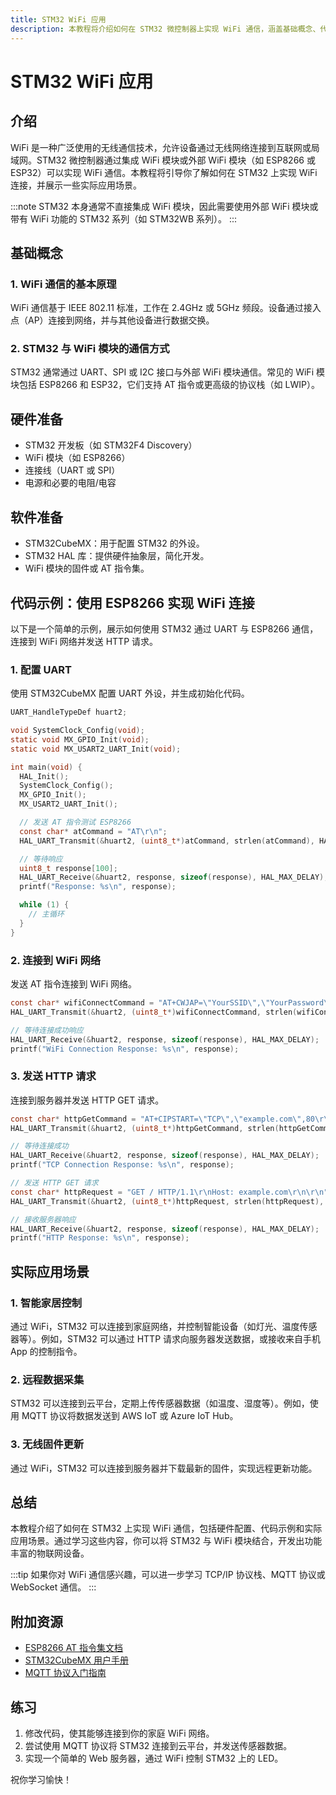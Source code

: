 ```yaml
---
title: STM32 WiFi 应用
description: 本教程将介绍如何在 STM32 微控制器上实现 WiFi 通信，涵盖基础概念、代码示例和实际应用场景，适合初学者学习。
---
```


# STM32 WiFi 应用

## 介绍

WiFi 是一种广泛使用的无线通信技术，允许设备通过无线网络连接到互联网或局域网。STM32 微控制器通过集成 WiFi 模块或外部 WiFi 模块（如 ESP8266 或 ESP32）可以实现 WiFi 通信。本教程将引导你了解如何在 STM32 上实现 WiFi 连接，并展示一些实际应用场景。

:::note
STM32 本身通常不直接集成 WiFi 模块，因此需要使用外部 WiFi 模块或带有 WiFi 功能的 STM32 系列（如 STM32WB 系列）。
:::

## 基础概念

### 1. WiFi 通信的基本原理
WiFi 通信基于 IEEE 802.11 标准，工作在 2.4GHz 或 5GHz 频段。设备通过接入点（AP）连接到网络，并与其他设备进行数据交换。

### 2. STM32 与 WiFi 模块的通信方式
STM32 通常通过 UART、SPI 或 I2C 接口与外部 WiFi 模块通信。常见的 WiFi 模块包括 ESP8266 和 ESP32，它们支持 AT 指令或更高级的协议栈（如 LWIP）。

## 硬件准备

- STM32 开发板（如 STM32F4 Discovery）
- WiFi 模块（如 ESP8266）
- 连接线（UART 或 SPI）
- 电源和必要的电阻/电容

## 软件准备

- STM32CubeMX：用于配置 STM32 的外设。
- STM32 HAL 库：提供硬件抽象层，简化开发。
- WiFi 模块的固件或 AT 指令集。

## 代码示例：使用 ESP8266 实现 WiFi 连接

以下是一个简单的示例，展示如何使用 STM32 通过 UART 与 ESP8266 通信，连接到 WiFi 网络并发送 HTTP 请求。

### 1. 配置 UART
使用 STM32CubeMX 配置 UART 外设，并生成初始化代码。

```c
UART_HandleTypeDef huart2;

void SystemClock_Config(void);
static void MX_GPIO_Init(void);
static void MX_USART2_UART_Init(void);

int main(void) {
  HAL_Init();
  SystemClock_Config();
  MX_GPIO_Init();
  MX_USART2_UART_Init();

  // 发送 AT 指令测试 ESP8266
  const char* atCommand = "AT\r\n";
  HAL_UART_Transmit(&huart2, (uint8_t*)atCommand, strlen(atCommand), HAL_MAX_DELAY);

  // 等待响应
  uint8_t response[100];
  HAL_UART_Receive(&huart2, response, sizeof(response), HAL_MAX_DELAY);
  printf("Response: %s\n", response);

  while (1) {
    // 主循环
  }
}
```

### 2. 连接到 WiFi 网络
发送 AT 指令连接到 WiFi 网络。

```c
const char* wifiConnectCommand = "AT+CWJAP=\"YourSSID\",\"YourPassword\"\r\n";
HAL_UART_Transmit(&huart2, (uint8_t*)wifiConnectCommand, strlen(wifiConnectCommand), HAL_MAX_DELAY);

// 等待连接成功响应
HAL_UART_Receive(&huart2, response, sizeof(response), HAL_MAX_DELAY);
printf("WiFi Connection Response: %s\n", response);
```

### 3. 发送 HTTP 请求
连接到服务器并发送 HTTP GET 请求。

```c
const char* httpGetCommand = "AT+CIPSTART=\"TCP\",\"example.com\",80\r\n";
HAL_UART_Transmit(&huart2, (uint8_t*)httpGetCommand, strlen(httpGetCommand), HAL_MAX_DELAY);

// 等待连接成功
HAL_UART_Receive(&huart2, response, sizeof(response), HAL_MAX_DELAY);
printf("TCP Connection Response: %s\n", response);

// 发送 HTTP GET 请求
const char* httpRequest = "GET / HTTP/1.1\r\nHost: example.com\r\n\r\n";
HAL_UART_Transmit(&huart2, (uint8_t*)httpRequest, strlen(httpRequest), HAL_MAX_DELAY);

// 接收服务器响应
HAL_UART_Receive(&huart2, response, sizeof(response), HAL_MAX_DELAY);
printf("HTTP Response: %s\n", response);
```

## 实际应用场景

### 1. 智能家居控制
通过 WiFi，STM32 可以连接到家庭网络，并控制智能设备（如灯光、温度传感器等）。例如，STM32 可以通过 HTTP 请求向服务器发送数据，或接收来自手机 App 的控制指令。

### 2. 远程数据采集
STM32 可以连接到云平台，定期上传传感器数据（如温度、湿度等）。例如，使用 MQTT 协议将数据发送到 AWS IoT 或 Azure IoT Hub。

### 3. 无线固件更新
通过 WiFi，STM32 可以连接到服务器并下载最新的固件，实现远程更新功能。

## 总结

本教程介绍了如何在 STM32 上实现 WiFi 通信，包括硬件配置、代码示例和实际应用场景。通过学习这些内容，你可以将 STM32 与 WiFi 模块结合，开发出功能丰富的物联网设备。

:::tip
如果你对 WiFi 通信感兴趣，可以进一步学习 TCP/IP 协议栈、MQTT 协议或 WebSocket 通信。
:::

## 附加资源

- [ESP8266 AT 指令集文档](https://www.espressif.com/sites/default/files/documentation/4a-esp8266_at_instruction_set_en.pdf)
- [STM32CubeMX 用户手册](https://www.st.com/resource/en/user_manual/dm00104712-stm32cubemx-for-stm32-configuration-and-initialization-c-code-generation-stmicroelectronics.pdf)
- [MQTT 协议入门指南](https://mqtt.org/documentation)

## 练习

1. 修改代码，使其能够连接到你的家庭 WiFi 网络。
2. 尝试使用 MQTT 协议将 STM32 连接到云平台，并发送传感器数据。
3. 实现一个简单的 Web 服务器，通过 WiFi 控制 STM32 上的 LED。

祝你学习愉快！